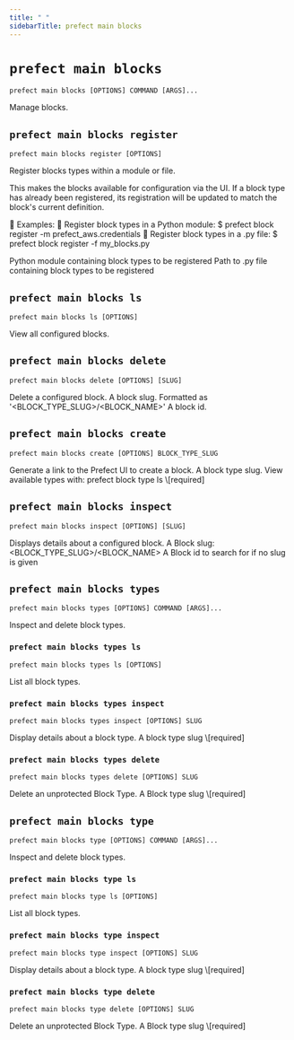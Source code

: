```yaml
---
title: " "
sidebarTitle: prefect main blocks
---
```



# `prefect main blocks`



```command
prefect main blocks [OPTIONS] COMMAND [ARGS]...
```



<Info>
Manage blocks.
</Info>








## `prefect main blocks register`



```command
prefect main blocks register [OPTIONS]
```



<Info>
Register blocks types within a module or file.

This makes the blocks available for configuration via the UI.
If a block type has already been registered, its registration will be updated to
match the block's current definition.


Examples:
    
    Register block types in a Python module:
    \$ prefect block register -m prefect_aws.credentials
    
    Register block types in a .py file:
    \$ prefect block register -f my_blocks.py
</Info>






<AccordionGroup>




<Accordion title="Options" defaultOpen>

<ResponseField name="--module">
    Python module containing block types to be registered
</ResponseField>

<ResponseField name="--file">
    Path to .py file containing block types to be registered
</ResponseField>

</Accordion>

</AccordionGroup>



## `prefect main blocks ls`



```command
prefect main blocks ls [OPTIONS]
```



<Info>
View all configured blocks.
</Info>








## `prefect main blocks delete`



```command
prefect main blocks delete [OPTIONS] [SLUG]
```



<Info>
Delete a configured block.
</Info>






<AccordionGroup>


<Accordion title="Arguments" defaultOpen>
<ResponseField name="SLUG" type="string">
    A block slug. Formatted as '&lt;BLOCK_TYPE_SLUG&gt;/&lt;BLOCK_NAME&gt;'
</ResponseField>
</Accordion>



<Accordion title="Options" defaultOpen>

<ResponseField name="--id">
    A block id.
</ResponseField>

</Accordion>

</AccordionGroup>



## `prefect main blocks create`



```command
prefect main blocks create [OPTIONS] BLOCK_TYPE_SLUG
```



<Info>
Generate a link to the Prefect UI to create a block.
</Info>






<AccordionGroup>


<Accordion title="Arguments" defaultOpen>
<ResponseField name="BLOCK_TYPE_SLUG" type="string" required>
    A block type slug. View available types with: prefect block type ls  \[required]
</ResponseField>
</Accordion>



</AccordionGroup>



## `prefect main blocks inspect`



```command
prefect main blocks inspect [OPTIONS] [SLUG]
```



<Info>
Displays details about a configured block.
</Info>






<AccordionGroup>


<Accordion title="Arguments" defaultOpen>
<ResponseField name="SLUG" type="string">
    A Block slug: &lt;BLOCK_TYPE_SLUG&gt;/&lt;BLOCK_NAME&gt;
</ResponseField>
</Accordion>



<Accordion title="Options" defaultOpen>

<ResponseField name="--id">
    A Block id to search for if no slug is given
</ResponseField>

</Accordion>

</AccordionGroup>



## `prefect main blocks types`



```command
prefect main blocks types [OPTIONS] COMMAND [ARGS]...
```



<Info>
Inspect and delete block types.
</Info>








### `prefect main blocks types ls`



```command
prefect main blocks types ls [OPTIONS]
```



<Info>
List all block types.
</Info>








### `prefect main blocks types inspect`



```command
prefect main blocks types inspect [OPTIONS] SLUG
```



<Info>
Display details about a block type.
</Info>






<AccordionGroup>


<Accordion title="Arguments" defaultOpen>
<ResponseField name="SLUG" type="string" required>
    A block type slug  \[required]
</ResponseField>
</Accordion>



</AccordionGroup>



### `prefect main blocks types delete`



```command
prefect main blocks types delete [OPTIONS] SLUG
```



<Info>
Delete an unprotected Block Type.
</Info>






<AccordionGroup>


<Accordion title="Arguments" defaultOpen>
<ResponseField name="SLUG" type="string" required>
    A Block type slug  \[required]
</ResponseField>
</Accordion>



</AccordionGroup>



## `prefect main blocks type`



```command
prefect main blocks type [OPTIONS] COMMAND [ARGS]...
```



<Info>
Inspect and delete block types.
</Info>








### `prefect main blocks type ls`



```command
prefect main blocks type ls [OPTIONS]
```



<Info>
List all block types.
</Info>








### `prefect main blocks type inspect`



```command
prefect main blocks type inspect [OPTIONS] SLUG
```



<Info>
Display details about a block type.
</Info>






<AccordionGroup>


<Accordion title="Arguments" defaultOpen>
<ResponseField name="SLUG" type="string" required>
    A block type slug  \[required]
</ResponseField>
</Accordion>



</AccordionGroup>



### `prefect main blocks type delete`



```command
prefect main blocks type delete [OPTIONS] SLUG
```



<Info>
Delete an unprotected Block Type.
</Info>






<AccordionGroup>


<Accordion title="Arguments" defaultOpen>
<ResponseField name="SLUG" type="string" required>
    A Block type slug  \[required]
</ResponseField>
</Accordion>



</AccordionGroup>
